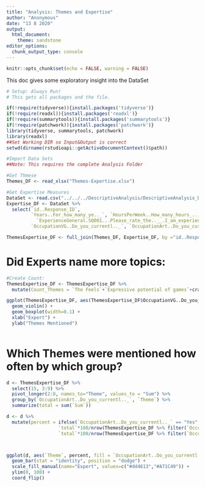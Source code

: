 ```yaml
---
title: "Analysis: Themes and Expertise"
author: "Anonymous"
date: "13 8 2020"
output: 
  html_document:
    theme: sandstone
editor_options: 
  chunk_output_type: console
---
```



```r
knitr::opts_chunk$set(echo = FALSE, warning = FALSE)
```

This doc gives some exploratory insight into the DataSet


```r

# Setup: Always Run!
# This gets all packages and the file.

if(!require(tidyverse)){install.packages('tidyverse')}
if(!require(readxl)){install.packages('readxl')}
if(!require(summarytools)){install.packages('summarytools')}
if(!require(patchwork)){install.packages('patchwork')}
library(tidyverse, summarytools, patchwork)
library(readxl)
##Set Working DIR so Input&Output is correct
setwd(dirname(rstudioapi::getActiveDocumentContext()$path))
```



```r
#Import Data Sets
##Note: This requires the complete Analysis Folder

#Get Thmese
Themes_DF <- read_xlsx("Themes-Expertise.xlsx")

#Get Expertise Measures
DataSet <- read.csv("../../../DescriptiveAnalysis/DescriptiveAnalysis_DataFile.csv")
Expertise_DF <- DataSet %>%
  select(`id..Response_ID`,
         `Years..For_how_many_ye.._`, `HoursPerWeek..How_many_hours_.._`,
           `ExperienceGeneral.SQ001...Please_rate_the..__.I_am_experience.._.`, `ExperienceGeneral.SQ003...Please_rate_the..__.As_how_broad_wo.._.`, 
         `OccupationVG..Do_you_currentl.._`, `OccupationArt..Do_you_currentl.._`)

ThemesExpertise_DF <- full_join(Themes_DF, Expertise_DF, by ="id..Response_ID")
```


# Did Experts name more topics:
```r
#Create Count:
ThemesExpertise_DF <- ThemesExpertise_DF %>%
  mutate(Count_Themes = `The Feels`+`Expressive potential of games`+craft+`exploration of interpretation`+`the thinks`+`visual beauty`+`all games art`)

ggplot(ThemesExpertise_DF, aes(ThemesExpertise_DF$OccupationVG..Do_you_currentl.._, ThemesExpertise_DF$Count_Themes)) +
  geom_violin() +
  geom_boxplot(width=0.1) +
  xlab("Expert") + 
  ylab("Themes Mentioned")
  

```

# Which Themes were mentioned how often by which group?
```r

d <- ThemesExpertise_DF %>%
  select(15, 3:9) %>%
  pivot_longer(2:8, names_to="Theme", values_to = "Sum") %>%
  group_by(`OccupationArt..Do_you_currentl.._`, `Theme`) %>%
  summarize(total = sum(`Sum`))

d <- d %>%
  mutate(percent = ifelse(`OccupationArt..Do_you_currentl.._` == "Yes", 
                   `total`*100/nrow(ThemesExpertise_DF %>% filter(`OccupationVG..Do_you_currentl.._` == "Yes")), 
                   `total`*100/nrow(ThemesExpertise_DF %>% filter(`OccupationVG..Do_you_currentl.._` == "No"))))



ggplot(d, aes(`Theme`, percent, fill = `OccupationArt..Do_you_currentl.._`)) +
  geom_bar(stat = "identity", position = "dodge") +
  scale_fill_manual(name="Expert", values=c("#dd4613","#A71C49")) +
  ylim(0, 100) +
  coord_flip()
  

```


